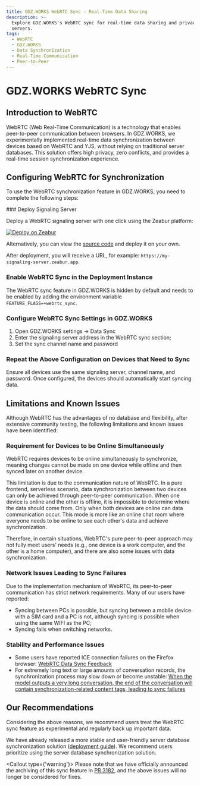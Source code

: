 ```yaml
---
title: GDZ.WORKS WebRTC Sync - Real-Time Data Sharing
description: >-
  Explore GDZ.WORKS's WebRTC sync for real-time data sharing and privacy without
  servers.
tags:
  - WebRTC
  - GDZ.WORKS
  - Data Synchronization
  - Real-Time Communication
  - Peer-to-Peer
---
```


# GDZ.WORKS WebRTC Sync

## Introduction to WebRTC

WebRTC (Web Real-Time Communication) is a technology that enables peer-to-peer communication between browsers. In GDZ.WORKS, we experimentally implemented real-time data synchronization between devices based on WebRTC and YJS, without relying on traditional server databases. This solution offers high privacy, zero conflicts, and provides a real-time session synchronization experience.

## Configuring WebRTC for Synchronization

To use the WebRTC synchronization feature in GDZ.WORKS, you need to complete the following steps:

<Steps>
  ### Deploy Signaling Server

  Deploy a WebRTC signaling server with one click using the Zeabur platform:

  [![Deploy on Zeabur](https://zeabur.com/button.svg)](https://zeabur.com/templates/MY0JZG?referralCode=arvinxx)

  Alternatively, you can view the [source code](https://github.com/lobehub/y-webrtc-signaling) and deploy it on your own.

  After deployment, you will receive a URL, for example: `https://my-signaling-server.zeabur.app`.

  ### Enable WebRTC Sync in the Deployment Instance

  The WebRTC sync feature in GDZ.WORKS is hidden by default and needs to be enabled by adding the environment variable `FEATURE_FLAGS=+webrtc_sync`.

  ### Configure WebRTC Sync Settings in GDZ.WORKS

  1. Open GDZ.WORKS settings -> Data Sync
  2. Enter the signaling server address in the WebRTC sync section;
  3. Set the sync channel name and password

  ### Repeat the Above Configuration on Devices that Need to Sync

  Ensure all devices use the same signaling server, channel name, and password. Once configured, the devices should automatically start syncing data.
</Steps>

## Limitations and Known Issues

Although WebRTC has the advantages of no database and flexibility, after extensive community testing, the following limitations and known issues have been identified:

### Requirement for Devices to be Online Simultaneously

WebRTC requires devices to be online simultaneously to synchronize, meaning changes cannot be made on one device while offline and then synced later on another device.

This limitation is due to the communication nature of WebRTC. In a pure frontend, serverless scenario, data synchronization between two devices can only be achieved through peer-to-peer communication. When one device is online and the other is offline, it is impossible to determine where the data should come from. Only when both devices are online can data communication occur. This mode is more like an online chat room where everyone needs to be online to see each other's data and achieve synchronization.

Therefore, in certain situations, WebRTC's pure peer-to-peer approach may not fully meet users' needs (e.g., one device is a work computer, and the other is a home computer), and there are also some issues with data synchronization.

### Network Issues Leading to Sync Failures

Due to the implementation mechanism of WebRTC, its peer-to-peer communication has strict network requirements. Many of our users have reported:

- Syncing between PCs is possible, but syncing between a mobile device with a SIM card and a PC is not, although syncing is possible when using the same WIFI as the PC;
- Syncing fails when switching networks.

### Stability and Performance Issues

- Some users have reported ICE connection failures on the Firefox browser: [WebRTC Data Sync Feedback](https://github.com/lobehub/lobe-chat/issues/1683#issuecomment-2094745907)
- For extremely long text or large amounts of conversation records, the synchronization process may slow down or become unstable: [When the model outputs a very long conversation, the end of the conversation will contain synchronization-related content tags, leading to sync failures](https://github.com/lobehub/lobe-chat/issues/1962)

## Our Recommendations

Considering the above reasons, we recommend users treat the WebRTC sync feature as experimental and regularly back up important data.

We have already released a more stable and user-friendly server database synchronization solution ([deployment guide](/docs/self-hosting/advanced/server-database)). We recommend users prioritize using the server database synchronization solution.

<Callout type={'warning'}>
  Please note that we have officially announced the archiving of this sync feature in [PR
  3182](https://github.com/lobehub/lobe-chat/pull/3182), and the above issues will no longer be
  considered for fixes.
</Callout>
